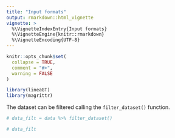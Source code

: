 ---
title: "Input formats"
output: rmarkdown::html_vignette
vignette: >
  %\VignetteIndexEntry{Input formats}
  %\VignetteEngine{knitr::rmarkdown}
  %\VignetteEncoding{UTF-8}
---

```{r, include = FALSE}
knitr::opts_chunk$set(
  collapse = TRUE,
  comment = "#>",
  warning = FALSE
)
```

```{r setup}
library(lineaGT)
library(magrittr)
```

The dataset can be filtered calling the `filter_dataset()` function.

```{r dataset_filtering}
# data_filt = data %>% filter_dataset()

# data_filt
```

